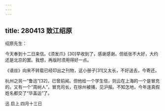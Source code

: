 ```yaml
---
---
---
```

title: 280413 致江绍原
---




绍原先生：

今天奉到十二日来信。《须发爪》[30]早收到了，感谢感谢。但纸张不大好，大约还是北京的罢。我想，再版时须用得好一点。

《语丝》向来不转载已经印出之刊物，这小册子[31]又太长，不好送去，今寄还。

杭州之另一“鲁迅”[32]，已曾前闻。但他给一个学生信，则云在上海的一个是冒充的。又有一个“周树人”，冒充司长，在徐州被捕，见沪报。不知怎地，今年连真假姓名都交了“华盖运”了。

迅 启上 四月十三日